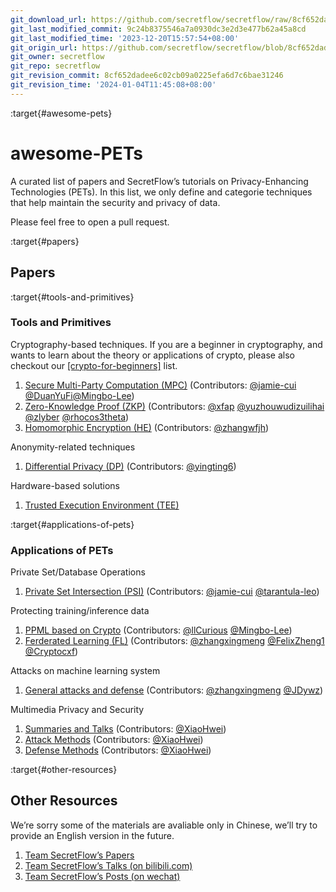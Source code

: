 ```yaml
---
git_download_url: https://github.com/secretflow/secretflow/raw/8cf652dadee6c02cb09a0225efa6d7c6bae31246/docs/awesome-pets/awesome-pets.md
git_last_modified_commit: 9c24b8375546a7a0930dc3e2d3e477b62a45a8cd
git_last_modified_time: '2023-12-20T15:57:54+08:00'
git_origin_url: https://github.com/secretflow/secretflow/blob/8cf652dadee6c02cb09a0225efa6d7c6bae31246/docs/awesome-pets/awesome-pets.md
git_owner: secretflow
git_repo: secretflow
git_revision_commit: 8cf652dadee6c02cb09a0225efa6d7c6bae31246
git_revision_time: '2024-01-04T11:45:08+08:00'
---
```


:target{#awesome-pets}

# awesome-PETs

A curated list of papers and SecretFlow’s tutorials on Privacy-Enhancing Technologies (PETs). In this list, we only define and categorie techniques that help maintain the security and privacy of data.

Please feel free to open a pull request.

:target{#papers}

## Papers

:target{#tools-and-primitives}

### Tools and Primitives

Cryptography-based techniques. If you are a beginner in cryptography, and wants to learn about the theory or applications of crypto, please also checkout our [\[crypto-for-beginners\]](tutorials/crypto-beginner.mdx) list.

1. [Secure Multi-Party Computation (MPC)](papers/tools/mpc.mdx)  (Contributors: [@jamie-cui](https://www.github.com/jamie-cui) [@DuanYuFi](https://github.com/DuanYuFi)[@Mingbo-Lee](https://github.com/Mingbo-Lee))
2. [Zero-Knowledge Proof (ZKP)](papers/tools/zkp.mdx) (Contributors: [@xfap](https://www.github.com/xfap) [@yuzhouwudizuilihai](https://github.com/yuzhouwudizuilihai) [@zlyber](https://api.github.com/users/zlyber) [@rhocos3theta](https://github.com/rhocos3theta))
3. [Homomorphic Encryption (HE)](papers/tools/he.mdx) (Contributors: [@zhangwfjh](https://www.github.com/zhangwfjh))

Anonymity-related techniques

1. [Differential Privacy (DP)](papers/tools/dp.mdx) (Contributors: [@yingting6](https://www.github.com/yingting6))

Hardware-based solutions

1. [Trusted Execution Environment (TEE)](papers/tools/tee.mdx)

:target{#applications-of-pets}

### Applications of PETs

Private Set/Database Operations

1. [Private Set Intersection (PSI)](papers/applications/set/psi.mdx) (Contributors: [@jamie-cui](https://www.github.com/jamie-cui) [@tarantula-leo](https://www.github.com/tarantula-leo))

Protecting training/inference data

1. [PPML based on Crypto](papers/applications/ppml/ppml_crypto.mdx) (Contributors: [@llCurious](https://www.github.com/llCurious) [@Mingbo-Lee](https://github.com/Mingbo-Lee))
2. [Ferderated Learning (FL)](papers/applications/ppml/fl/fl.mdx) (Contributors: [@zhangxingmeng](https://www.github.com/zhangxingmeng) [@FelixZheng1](https://www.github.com/FelixZheng1) [@Cryptocxf](https://github.com/Cryptocxf))

Attacks on machine learning system

1. [General attacks and defense](papers/applications/aml/attack_defense.mdx) (Contributors: [@zhangxingmeng](https://www.github.com/zhangxingmeng) [@JDywz](https://github.com/JdYwz))

Multimedia Privacy and Security

1. [Summaries and Talks](papers/applications/multimedia/summary.mdx) (Contributors: [@XiaoHwei](https://www.github.com/XiaoHwei))
2. [Attack Methods](papers/applications/multimedia/attack.mdx) (Contributors: [@XiaoHwei](https://www.github.com/XiaoHwei))
3. [Defense Methods](papers/applications/multimedia/defense.mdx) (Contributors: [@XiaoHwei](https://www.github.com/XiaoHwei))

:target{#other-resources}

## Other Resources

We’re sorry some of the materials are avaliable only in Chinese, we’ll try to provide an English version in the future.

1. [Team SecretFlow’s Papers](papers/secretflow.mdx)
2. [Team SecretFlow’s Talks (on bilibili.com)](tutorials/talks.mdx)
3. [Team SecretFlow’s Posts (on wechat)](tutorials/posts.mdx)
